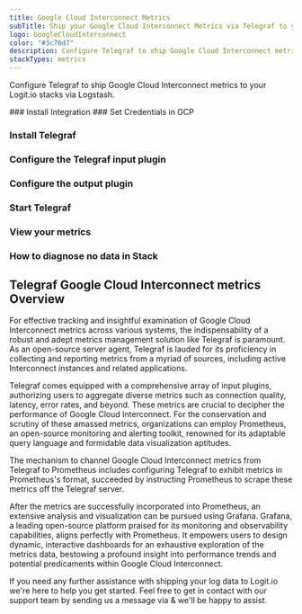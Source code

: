 ```yaml
---
title: Google Cloud Interconnect Metrics
subTitle: Ship your Google Cloud Interconnect Metrics via Telegraf to your Logit.io Stack
logo: GoogleCloudInterconnect
color: "#3c76d7"
description: Configure Telegraf to ship Google Cloud Interconnect metrics to your Logit.io stacks. Get started using our Telegraf Google Cloud Interconnect metrics example.
stackTypes: metrics
---
```


Configure Telegraf to ship Google Cloud Interconnect metrics to your Logit.io stacks via Logstash.

<Steps>
  ### Install Integration
  <InstallIntegration/>
  ### Set Credentials in GCP

  <SetGCPCredentials intro="Google Cloud Interconnect represents a specialized suite of services nestled within Google Cloud, meticulously devised for establishing private network connections, fostering secure and efficient communication within a cloud-driven infrastructure."/>
  
  ### Install Telegraf

  <InstallTelegraf />

  ### Configure the Telegraf input plugin

  <TelegrafStackDriverInput metric_type="interconnect.googleapis.com"/>

  ### Configure the output plugin

  <TelegrafOutputPlugin />

  ### Start Telegraf

  <StartTelegraf />

  ### View your metrics
  <LaunchStack stackType="metrics" source="Google_Cloud_Interconnect_Metrics_via_Telegraf" utmMedium="metrics" utmCampaign="telegraf-GoogleCloudInterconnect-metrics" />

  ### How to diagnose no data in Stack

  <DiagnoseNoData />
</Steps>

## Telegraf Google Cloud Interconnect metrics Overview

For effective tracking and insightful examination of Google Cloud Interconnect metrics across various systems, 
the indispensability of a robust and adept metrics management solution like Telegraf is paramount. 
As an open-source server agent, Telegraf is lauded for its proficiency in collecting and reporting 
metrics from a myriad of sources, including active Interconnect instances and related applications.

Telegraf comes equipped with a comprehensive array of input plugins, authorizing users to aggregate 
diverse metrics such as connection quality, latency, error rates, and beyond. These metrics are crucial 
to decipher the performance of Google Cloud Interconnect. For the conservation and scrutiny of these 
amassed metrics, organizations can employ Prometheus, an open-source monitoring and alerting toolkit, 
renowned for its adaptable query language and formidable data visualization aptitudes.

The mechanism to channel Google Cloud Interconnect metrics from Telegraf to Prometheus includes 
configuring Telegraf to exhibit metrics in Prometheus's format, succeeded by instructing Prometheus 
to scrape these metrics off the Telegraf server.

After the metrics are successfully incorporated into Prometheus, an extensive analysis and visualization 
can be pursued using Grafana. Grafana, a leading open-source platform praised for its monitoring and 
observability capabilities, aligns perfectly with Prometheus. It empowers users to design dynamic, 
interactive dashboards for an exhaustive exploration of the metrics data, bestowing a profound insight 
into performance trends and potential predicaments within Google Cloud Interconnect.

If you need any further assistance with shipping your log data to Logit.io we're here to help you 
get started. Feel free to get in contact with our support team by sending us a message via <IntercomButton text="live chat" /> & we'll be happy to assist.